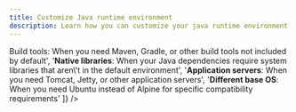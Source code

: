 ```yaml
---
title: Customize Java runtime environment
description: Learn how you can customize your java runtime environment on Zerops.
---
```



<SetVar name="serviceDisplay" value="Java" />
<SetVar name="serviceVersion" value={data.java.base[0][0]} />
<SetVar name="servicePath" value="java" />
<SetVar name="defaultEnvironment" value="Git" />
<SetVar name="packageManager" value="build tools" />
<SetVar name="codeLanguage" value="yaml" />
<SetVar name="customReasons" value={[
  '<strong>Build tools</strong>: When you need Maven, Gradle, or other build tools not included by default',
  '<strong>Native libraries</strong>: When your Java dependencies require system libraries that aren\'t in the default environment',
  '<strong>Application servers</strong>: When you need Tomcat, Jetty, or other application servers',
  '<strong>Different base OS</strong>: When you need Ubuntu instead of Alpine for specific compatibility requirements'
]} />
<SetVar name="basicSetupCode" value={`run:
  os: ubuntu
  base: {{serviceVersion}
  prepareCommands:
    - sudo apk add imagemagick`} />
<SetVar name="buildFilesCode" value={`build:
  addToRunPrepare:
    - pom.xml
    - libs/
run:
  prepareCommands:
    - sudo apt-get update
    - sudo apt-get install -y maven
    - mvn dependency:resolve`} />

<CustomizeRuntimeContent />